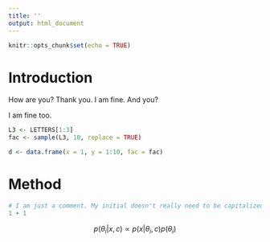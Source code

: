 ```yaml
---
title: ''
output: html_document
---
```


```r
knitr::opts_chunk$set(echo = TRUE)
```

# Introduction 


How are you? Thank you. I am fine. And you?

I am fine too. 
```r
L3 <- LETTERS[1:3]
fac <- sample(L3, 10, replace = TRUE)

d <- data.frame(x = 1, y = 1:10, fac = fac)
```

# Method

```r
# I am just a comment. My initial doesn't really need to be capitalized but i don't mind if it happens.
1 + 1
```

$$
p(\theta_i|x, c) \propto p(x|\theta_i, c) p(\theta_i)
$$

